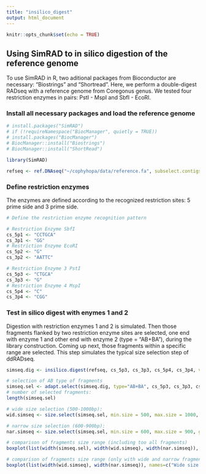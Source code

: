 ```yaml
---
title: "insilico_digest"
output: html_document
---
```


```r
knitr::opts_chunk$set(echo = TRUE)
```

## Using SimRAD to in silico digestion of the reference genome

To use SimRAD in R, two aditional packages from Bioconductor are necessary: "Biostrings" and "Shortread". Here, we perform a double-digest RADseq with a reference genome from Coregonus genus. We tested four restriction enzymes in pairs: PstI - MspI and SbfI - EcoRI.

### Install all necessary packages and load the reference genome 
```r

# install.packages("SimRAD")
# if (!requireNamespace("BiocManager", quietly = TRUE))
# install.packages("BiocManager")
# BiocManager::install("Biostrings")
# BiocManager::install("ShortRead")

library(SimRAD)

refseq <- ref.DNAseq("~/cophyhopa/data/reference.fa", subselect.contigs = TRUE, prop.contigs = 0.25)

```
### Define restriction enzymes 
The enzymes are defined according to the recognized restriction sites: 5 prime side and 3 prime side.

```r
# Define the restriction enzyme recognition pattern

# Restriction Enzyme SbfI
cs_5p1 <- "CCTGCA"
cs_3p1 <- "GG"
# Restriction Enzyme EcoRI
cs_5p2 <- "G"
cs_3p2 <- "AATTC"

# Restriction Enzyme 3 PstI
cs_5p3 <- "CTGCA"
cs_3p3 <- "G"
# Restriction Enzyme 4 MspI
cs_5p4 <- "C"
cs_3p4 <- "CGG"
```

### Test in silico digest with enymes 1 and 2 
Digestion with restriction enzymes 1 and 2 is simulated. Then those fragments flanked by two restriction enzyme sites are selected, one end with enzyme 1 and other end with enzyme 2 (type = "AB+BA"), during the library construction. Coming up next, those fragments within a specific range are selected. This step simulates the typical size selection step of ddRADseq. 

```r
simseq.dig <- insilico.digest(refseq, cs_5p3, cs_3p3, cs_5p4, cs_3p4, verbose=TRUE)

# selection of AB type of fragments
simseq.sel <- adapt.select(simseq.dig, type="AB+BA", cs_5p3, cs_3p3, cs_5p4, cs_3p4)
# number of selected fragments: 
length(simseq.sel)

# wide size selection (500-1000bp):
wid.simseq <- size.select(simseq.sel, min.size = 500, max.size = 1000, graph=TRUE, verbose=TRUE)

# narrow size selection (600-900bp):
nar.simseq <- size.select(simseq.sel, min.size = 600, max.size = 900, graph=TRUE, verbose=TRUE)

# comparison of fragments size range (including too all fragments) 
boxplot(list(width(simseq.sel), width(wid.simseq), width(nar.simseq)), names=c("All fragments", "Wide size selection", "Narrow size selection"), ylab="Locus size (bp)")

# comparison of fragments size range (only with wide and narrow fragments) 
boxplot(list(width(wid.simseq), width(nar.simseq)), names=c("Wide size selection", "Narrow size selection"), ylab="Locus size (bp)")

```



